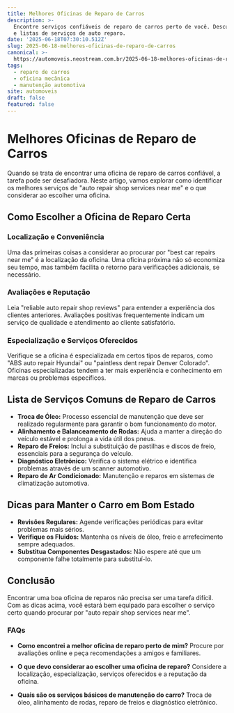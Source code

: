 ```yaml
---
title: Melhores Oficinas de Reparo de Carros
description: >-
  Encontre serviços confiáveis de reparo de carros perto de você. Descubra dicas
  e listas de serviços de auto reparo.
date: '2025-06-18T07:30:10.512Z'
slug: 2025-06-18-melhores-oficinas-de-reparo-de-carros
canonical: >-
  https://automoveis.neostream.com.br/2025-06-18-melhores-oficinas-de-reparo-de-carros
tags:
  - reparo de carros
  - oficina mecânica
  - manutenção automotiva
site: automoveis
draft: false
featured: false
---
```


# Melhores Oficinas de Reparo de Carros

Quando se trata de encontrar uma oficina de reparo de carros confiável, a tarefa pode ser desafiadora. Neste artigo, vamos explorar como identificar os melhores serviços de "auto repair shop services near me" e o que considerar ao escolher uma oficina.

## Como Escolher a Oficina de Reparo Certa

### Localização e Conveniência

Uma das primeiras coisas a considerar ao procurar por "best car repairs near me" é a localização da oficina. Uma oficina próxima não só economiza seu tempo, mas também facilita o retorno para verificações adicionais, se necessário.

### Avaliações e Reputação

Leia "reliable auto repair shop reviews" para entender a experiência dos clientes anteriores. Avaliações positivas frequentemente indicam um serviço de qualidade e atendimento ao cliente satisfatório.

### Especialização e Serviços Oferecidos

Verifique se a oficina é especializada em certos tipos de reparos, como "ABS auto repair Hyundai" ou "paintless dent repair Denver Colorado". Oficinas especializadas tendem a ter mais experiência e conhecimento em marcas ou problemas específicos.

## Lista de Serviços Comuns de Reparo de Carros

- **Troca de Óleo:** Processo essencial de manutenção que deve ser realizado regularmente para garantir o bom funcionamento do motor.
- **Alinhamento e Balanceamento de Rodas:** Ajuda a manter a direção do veículo estável e prolonga a vida útil dos pneus.
- **Reparo de Freios:** Inclui a substituição de pastilhas e discos de freio, essenciais para a segurança do veículo.
- **Diagnóstico Eletrônico:** Verifica o sistema elétrico e identifica problemas através de um scanner automotivo.
- **Reparo de Ar Condicionado:** Manutenção e reparos em sistemas de climatização automotiva.

## Dicas para Manter o Carro em Bom Estado

- **Revisões Regulares:** Agende verificações periódicas para evitar problemas mais sérios.
- **Verifique os Fluidos:** Mantenha os níveis de óleo, freio e arrefecimento sempre adequados.
- **Substitua Componentes Desgastados:** Não espere até que um componente falhe totalmente para substituí-lo.

## Conclusão

Encontrar uma boa oficina de reparos não precisa ser uma tarefa difícil. Com as dicas acima, você estará bem equipado para escolher o serviço certo quando procurar por "auto repair shop services near me".

### FAQs

- **Como encontrei a melhor oficina de reparo perto de mim?**
  Procure por avaliações online e peça recomendações a amigos e familiares.

- **O que devo considerar ao escolher uma oficina de reparo?**
  Considere a localização, especialização, serviços oferecidos e a reputação da oficina.

- **Quais são os serviços básicos de manutenção do carro?**
  Troca de óleo, alinhamento de rodas, reparo de freios e diagnóstico eletrônico.
